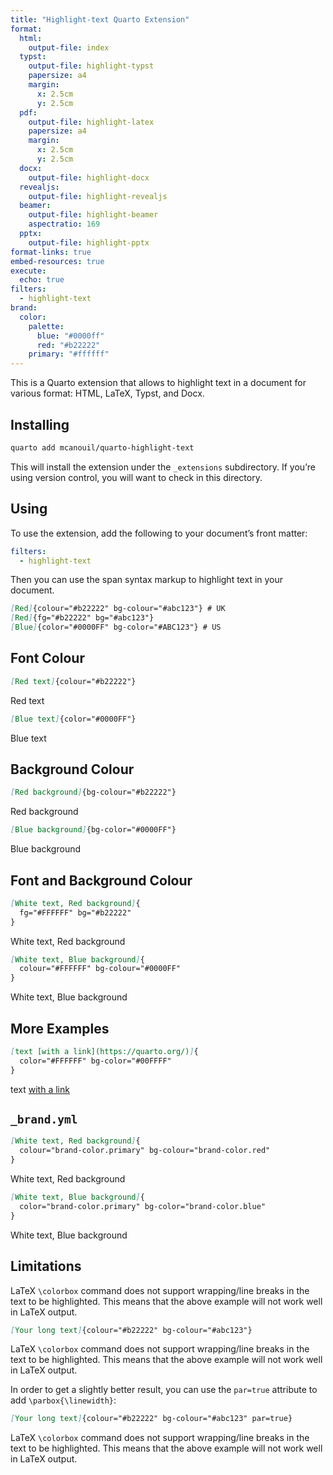 ```yaml
---
title: "Highlight-text Quarto Extension"
format:
  html:
    output-file: index
  typst:
    output-file: highlight-typst
    papersize: a4
    margin:
      x: 2.5cm
      y: 2.5cm
  pdf:
    output-file: highlight-latex
    papersize: a4
    margin:
      x: 2.5cm
      y: 2.5cm
  docx:
    output-file: highlight-docx
  revealjs:
    output-file: highlight-revealjs
  beamer:
    output-file: highlight-beamer
    aspectratio: 169
  pptx:
    output-file: highlight-pptx
format-links: true
embed-resources: true
execute:
  echo: true
filters:
  - highlight-text
brand:
  color:
    palette:
      blue: "#0000ff"
      red: "#b22222"
    primary: "#ffffff"
---
```


This is a Quarto extension that allows to highlight text in a document for various format: HTML, LaTeX, Typst, and Docx.

## Installing

```bash
quarto add mcanouil/quarto-highlight-text
```

This will install the extension under the `_extensions` subdirectory.
If you're using version control, you will want to check in this directory.

## Using

To use the extension, add the following to your document's front matter:

```yaml
filters:
  - highlight-text
```

Then you can use the span syntax markup to highlight text in your document.

```markdown
[Red]{colour="#b22222" bg-colour="#abc123"} # UK
[Red]{fg="#b22222" bg="#abc123"}
[Blue]{color="#0000FF" bg-color="#ABC123"} # US
```

## Font Colour

```markdown
[Red text]{colour="#b22222"}
```

[Red text]{colour="#b22222"}

```markdown
[Blue text]{color="#0000FF"}
```

[Blue text]{color="#0000FF"}

## Background Colour

```markdown
[Red background]{bg-colour="#b22222"}
```

[Red background]{bg-colour="#b22222"}

```markdown
[Blue background]{bg-color="#0000FF"}
```

[Blue background]{bg-color="#0000FF"}

## Font and Background Colour

```markdown
[White text, Red background]{
  fg="#FFFFFF" bg="#b22222"
}
```

[White text, Red background]{fg="#FFFFFF" bg="#b22222"}

```markdown
[White text, Blue background]{
  colour="#FFFFFF" bg-colour="#0000FF"
}
```

[White text, Blue background]{colour="#FFFFFF" bg-colour="#0000FF"}

## More Examples

```markdown
[text [with a link](https://quarto.org/)]{
  color="#FFFFFF" bg-color="#00FFFF"
}
```

[text [with a link](https://quarto.org/)]{
  color="#FFFFFF" bg-color="#00FFFF"
}

## `_brand.yml`

```markdown
[White text, Red background]{
  colour="brand-color.primary" bg-colour="brand-color.red"
}
```

[White text, Red background]{colour="brand-color.primary" bg-colour="brand-color.red"}

```markdown
[White text, Blue background]{
  color="brand-color.primary" bg-color="brand-color.blue"
}
```

[White text, Blue background]{color="brand-color.primary" bg-color="brand-color.blue"}

## Limitations

LaTeX `\colorbox` command does not support wrapping/line breaks in the text to be highlighted.
This means that the above example will not work well in LaTeX output.

```markdown
[Your long text]{colour="#b22222" bg-colour="#abc123"}
```
[
  LaTeX `\colorbox` command does not support wrapping/line breaks in the text to be highlighted.
This means that the above example will not work well in LaTeX output.
]{colour="#b22222" bg-colour="#abc123"}

In order to get a slightly better result, you can use the `par=true` attribute to add `\parbox{\linewidth}`:

```markdown
[Your long text]{colour="#b22222" bg-colour="#abc123" par=true}
```

[
  LaTeX `\colorbox` command does not support wrapping/line breaks in the text to be highlighted.
This means that the above example will not work well in LaTeX output.
]{colour="#b22222" bg-colour="#abc123" par=true}
